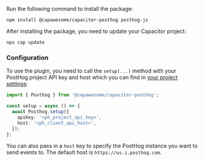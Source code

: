 
Run the following command to install the package:

```
npm install @capawesome/capacitor-posthog posthog-js
```

After installing the package, you need to update your Capacitor project:

```
npx cap update
```

### Configuration

To use the plugin, you need to call the `setup(...)` method with your PostHog project API key and host which you can find in [your project settings](https://us.posthog.com/settings/project):

```typescript
import { Posthog } from '@capawesome/capacitor-posthog';

const setup = async () => {
  await Posthog.setup({
    apiKey: '<ph_project_api_key>',
    host: '<ph_client_api_host>',
  });
};
```

You can also pass in a `host` key to specify the PostHog instance you want to send events to. The default host is `https://us.i.posthog.com`.
